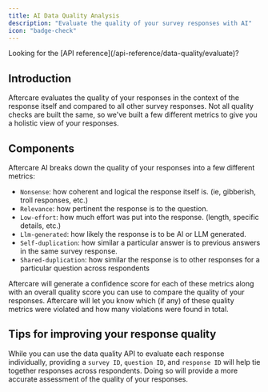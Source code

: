 ```yaml
---
title: AI Data Quality Analysis
description: "Evaluate the quality of your survey responses with AI"
icon: "badge-check"
---
```


<Tip>
  Looking for the [API reference](/api-reference/data-quality/evaluate)?
</Tip>

## Introduction

Aftercare evaluates the quality of your responses in the context of the response itself and compared to all other survey responses. Not all
quality checks are built the same, so we've built a few different metrics to give you a holistic view of your responses.

## Components

Aftercare AI breaks down the quality of your responses into a few different metrics:

- `Nonsense`: how coherent and logical the response itself is. (ie, gibberish, troll responses, etc.)
- `Relevance`: how pertinent the response is to the question.
- `Low-effort`: how much effort was put into the response. (length, specific details, etc.)
- `Llm-generated`: how likely the response is to be AI or LLM generated.
- `Self-duplication`: how similar a particular answer is to previous answers in the same survey response.
- `Shared-duplication`: how similar the response is to other responses for a particular question across respondents

Aftercare will generate a confidence score for each of these metrics along with an overall quality score you can use to compare the quality of your responses.
Aftercare will let you know which (if any) of these quality metrics were violated and how many violations were found in total.

## Tips for improving your response quality

While you can use the data quality API to evaluate each response individually, providing a `survey ID`, `question ID`, and `response ID` will help tie together responses across respondents.
Doing so will provide a more accurate assessment of the quality of your responses.
